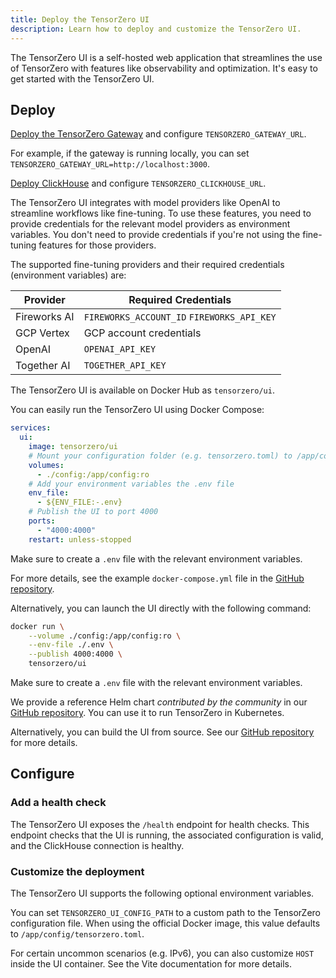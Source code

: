 ```yaml
---
title: Deploy the TensorZero UI
description: Learn how to deploy and customize the TensorZero UI.
---
```


The TensorZero UI is a self-hosted web application that streamlines the use of TensorZero with features like observability and optimization.
It's easy to get started with the TensorZero UI.

## Deploy

<Steps>

<Step title="Configure the TensorZero Gateway">

[Deploy the TensorZero Gateway](/deployment/tensorzero-gateway/) and configure `TENSORZERO_GATEWAY_URL`.

For example, if the gateway is running locally, you can set `TENSORZERO_GATEWAY_URL=http://localhost:3000`.

</Step>

<Step title="Configure ClickHouse">

[Deploy ClickHouse](/deployment/tensorzero-gateway/) and configure `TENSORZERO_CLICKHOUSE_URL`.

</Step>
<Step title="Configure model provider credentials">

The TensorZero UI integrates with model providers like OpenAI to streamline workflows like fine-tuning.
To use these features, you need to provide credentials for the relevant model providers as environment variables.
You don't need to provide credentials if you're not using the fine-tuning features for those providers.

The supported fine-tuning providers and their required credentials (environment variables) are:

| Provider     | Required Credentials                       |
| ------------ | ------------------------------------------ |
| Fireworks AI | `FIREWORKS_ACCOUNT_ID` `FIREWORKS_API_KEY` |
| GCP Vertex   | GCP account credentials                    |
| OpenAI       | `OPENAI_API_KEY`                           |
| Together AI  | `TOGETHER_API_KEY`                         |

</Step>

<Step title="Deploy the TensorZero UI">

The TensorZero UI is available on Docker Hub as `tensorzero/ui`.

<AccordionGroup>

<Accordion title="Running with Docker Compose">

You can easily run the TensorZero UI using Docker Compose:

```yaml
services:
  ui:
    image: tensorzero/ui
    # Mount your configuration folder (e.g. tensorzero.toml) to /app/config
    volumes:
      - ./config:/app/config:ro
    # Add your environment variables the .env file
    env_file:
      - ${ENV_FILE:-.env}
    # Publish the UI to port 4000
    ports:
      - "4000:4000"
    restart: unless-stopped
```

Make sure to create a `.env` file with the relevant environment variables.

For more details, see the example `docker-compose.yml` file in the [GitHub repository](https://github.com/tensorzero/tensorzero/blob/main/ui/docker-compose.yml).

</Accordion>

<Accordion title="Running with Docker">

Alternatively, you can launch the UI directly with the following command:

```bash
docker run \
    --volume ./config:/app/config:ro \
    --env-file ./.env \
    --publish 4000:4000 \
    tensorzero/ui
```

Make sure to create a `.env` file with the relevant environment variables.

</Accordion>

<Accordion title="Running with Kubernetes (k8s) and Helm">

We provide a reference Helm chart _contributed by the community_ in our [GitHub repository](https://github.com/tensorzero/tensorzero/tree/main/examples/production-deployment-k8s-helm).
You can use it to run TensorZero in Kubernetes.

</Accordion>

<Accordion title="Building from source">

Alternatively, you can build the UI from source.
See our [GitHub repository](https://github.com/tensorzero/tensorzero/blob/main/ui/) for more details.

</Accordion>

</AccordionGroup>

</Step>

</Steps>

## Configure

### Add a health check

The TensorZero UI exposes the `/health` endpoint for health checks.
This endpoint checks that the UI is running, the associated configuration is valid, and the ClickHouse connection is healthy.

### Customize the deployment

The TensorZero UI supports the following optional environment variables.

You can set `TENSORZERO_UI_CONFIG_PATH` to a custom path to the TensorZero configuration file.
When using the official Docker image, this value defaults to `/app/config/tensorzero.toml`.

For certain uncommon scenarios (e.g. IPv6), you can also customize `HOST` inside the UI container.
See the Vite documentation for more details.
